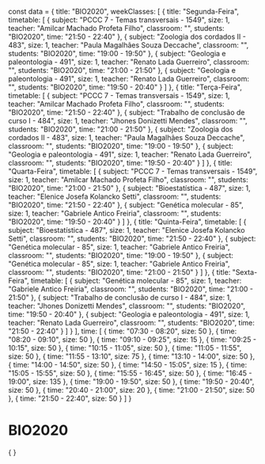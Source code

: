 const data = {
  title: "BIO2020",
  weekClasses: [
    {
      title: "Segunda-Feira",
      timetable: [
        {
          subject: "PCCC 7  - Temas transversais - 1549",
          size: 1,
          teacher: "Amilcar Machado Profeta Filho",
          classroom: "",
          students: "BIO2020",
          time: "21:50 - 22:40"
        },
        {
          subject: "Zoologia dos cordados II - 483",
          size: 1,
          teacher: "Paula Magalhães Souza Deccache",
          classroom: "",
          students: "BIO2020",
          time: "19:00 - 19:50"
        },
        {
          subject: "Geologia e paleontologia - 491",
          size: 1,
          teacher: "Renato Lada Guerreiro",
          classroom: "",
          students: "BIO2020",
          time: "21:00 - 21:50"
        },
        {
          subject: "Geologia e paleontologia - 491",
          size: 1,
          teacher: "Renato Lada Guerreiro",
          classroom: "",
          students: "BIO2020",
          time: "19:50 - 20:40"
        }
      ]
    },
    {
      title: "Terça-Feira",
      timetable: [
        {
          subject: "PCCC 7  - Temas transversais - 1549",
          size: 1,
          teacher: "Amilcar Machado Profeta Filho",
          classroom: "",
          students: "BIO2020",
          time: "21:50 - 22:40"
        },
        {
          subject: "Trabalho de conclusão de curso I - 484",
          size: 1,
          teacher: "Jhones Donizetti Mendes",
          classroom: "",
          students: "BIO2020",
          time: "21:00 - 21:50"
        },
        {
          subject: "Zoologia dos cordados II - 483",
          size: 1,
          teacher: "Paula Magalhães Souza Deccache",
          classroom: "",
          students: "BIO2020",
          time: "19:00 - 19:50"
        },
        {
          subject: "Geologia e paleontologia - 491",
          size: 1,
          teacher: "Renato Lada Guerreiro",
          classroom: "",
          students: "BIO2020",
          time: "19:50 - 20:40"
        }
      ]
    },
    {
      title: "Quarta-Feira",
      timetable: [
        {
          subject: "PCCC 7  - Temas transversais - 1549",
          size: 1,
          teacher: "Amilcar Machado Profeta Filho",
          classroom: "",
          students: "BIO2020",
          time: "21:00 - 21:50"
        },
        {
          subject: "Bioestatística - 487",
          size: 1,
          teacher: "Elenice Josefa Kolancko Setti",
          classroom: "",
          students: "BIO2020",
          time: "21:50 - 22:40"
        },
        {
          subject: "Genética molecular - 85",
          size: 1,
          teacher: "Gabriele Antico Freiria",
          classroom: "",
          students: "BIO2020",
          time: "19:50 - 20:40"
        }
      ]
    },
    {
      title: "Quinta-Feira",
      timetable: [
        {
          subject: "Bioestatística - 487",
          size: 1,
          teacher: "Elenice Josefa Kolancko Setti",
          classroom: "",
          students: "BIO2020",
          time: "21:50 - 22:40"
        },
        {
          subject: "Genética molecular - 85",
          size: 1,
          teacher: "Gabriele Antico Freiria",
          classroom: "",
          students: "BIO2020",
          time: "19:00 - 19:50"
        },
        {
          subject: "Genética molecular - 85",
          size: 1,
          teacher: "Gabriele Antico Freiria",
          classroom: "",
          students: "BIO2020",
          time: "21:00 - 21:50"
        }
      ]
    },
    {
      title: "Sexta-Feira",
      timetable: [
        {
          subject: "Genética molecular - 85",
          size: 1,
          teacher: "Gabriele Antico Freiria",
          classroom: "",
          students: "BIO2020",
          time: "21:00 - 21:50"
        },
        {
          subject: "Trabalho de conclusão de curso I - 484",
          size: 1,
          teacher: "Jhones Donizetti Mendes",
          classroom: "",
          students: "BIO2020",
          time: "19:50 - 20:40"
        },
        {
          subject: "Geologia e paleontologia - 491",
          size: 1,
          teacher: "Renato Lada Guerreiro",
          classroom: "",
          students: "BIO2020",
          time: "21:50 - 22:40"
        }
      ]
    }
  ],
  time: [
    {
      time: "07:30 - 08:20",
      size: 50
    },
    {
      time: "08:20 - 09:10",
      size: 50
    },
    {
      time: "09:10 - 09:25",
      size: 15
    },
    {
      time: "09:25 - 10:15",
      size: 50
    },
    {
      time: "10:15 - 11:05",
      size: 50
    },
    {
      time: "11:05 - 11:55",
      size: 50
    },
    {
      time: "11:55 - 13:10",
      size: 75
    },
    {
      time: "13:10 - 14:00",
      size: 50
    },
    {
      time: "14:00 - 14:50",
      size: 50
    },
    {
      time: "14:50 - 15:05",
      size: 15
    },
    {
      time: "15:05 - 15:55",
      size: 50
    },
    {
      time: "15:55 - 16:45",
      size: 50
    },
    {
      time: "16:45 - 19:00",
      size: 135
    },
    {
      time: "19:00 - 19:50",
      size: 50
    },
    {
      time: "19:50 - 20:40",
      size: 50
    },
    {
      time: "20:40 - 21:00",
      size: 20
    },
    {
      time: "21:00 - 21:50",
      size: 50
    },
    {
      time: "21:50 - 22:40",
      size: 50
    }
  ]
}

# BIO2020

<div>
    {
        <Grid
            title={data.title} 
            weekClasses={data.weekClasses} 
            time={data.time}
        />
    }
</div>
